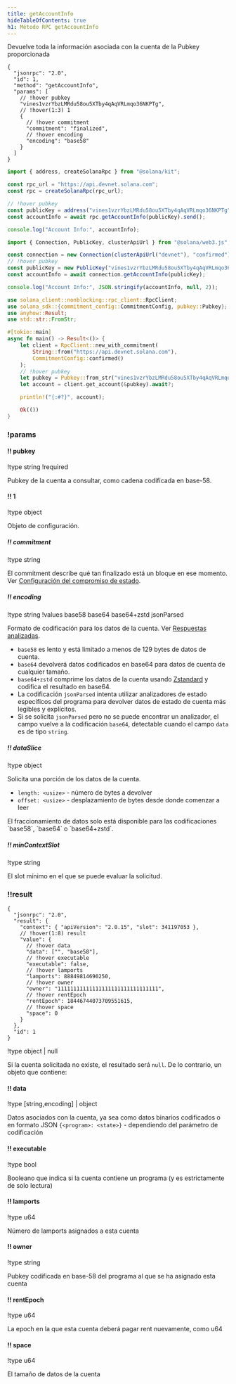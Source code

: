 ```yaml
---
title: getAccountInfo
hideTableOfContents: true
h1: Método RPC getAccountInfo
---
```


Devuelve toda la información asociada con la cuenta de la Pubkey proporcionada

<APIMethod>

```jsonc !!request curl
{
  "jsonrpc": "2.0",
  "id": 1,
  "method": "getAccountInfo",
  "params": [
    // !hover pubkey
    "vines1vzrYbzLMRdu58ou5XTby4qAqVRLmqo36NKPTg",
    // !hover(1:3) 1
    {
      // !hover commitment
      "commitment": "finalized",
      // !hover encoding
      "encoding": "base58"
    }
  ]
}
```

```ts !!request title="Kit"
import { address, createSolanaRpc } from "@solana/kit";

const rpc_url = "https://api.devnet.solana.com";
const rpc = createSolanaRpc(rpc_url);

// !hover pubkey
const publicKey = address("vines1vzrYbzLMRdu58ou5XTby4qAqVRLmqo36NKPTg");
const accountInfo = await rpc.getAccountInfo(publicKey).send();

console.log("Account Info:", accountInfo);
```

```ts !!request title="web3.js"
import { Connection, PublicKey, clusterApiUrl } from "@solana/web3.js";

const connection = new Connection(clusterApiUrl("devnet"), "confirmed");
// !hover pubkey
const publicKey = new PublicKey("vines1vzrYbzLMRdu58ou5XTby4qAqVRLmqo36NKPTg");
const accountInfo = await connection.getAccountInfo(publicKey);

console.log("Account Info:", JSON.stringify(accountInfo, null, 2));
```

```rs !!request title="Rust"
use solana_client::nonblocking::rpc_client::RpcClient;
use solana_sdk::{commitment_config::CommitmentConfig, pubkey::Pubkey};
use anyhow::Result;
use std::str::FromStr;

#[tokio::main]
async fn main() -> Result<()> {
    let client = RpcClient::new_with_commitment(
        String::from("https://api.devnet.solana.com"),
        CommitmentConfig::confirmed()
    );
    // !hover pubkey
    let pubkey = Pubkey::from_str("vines1vzrYbzLMRdu58ou5XTby4qAqVRLmqo36NKPTg")?;
    let account = client.get_account(&pubkey).await?;

    println!("{:#?}", account);

    Ok(())
}
```

### !params

#### !! pubkey

!type string !required

Pubkey de la cuenta a consultar, como cadena codificada en base-58.

#### !! 1

!type object

Objeto de configuración.

##### !! commitment

!type string

El commitment describe qué tan finalizado está un bloque en ese momento. Ver
[Configuración del compromiso de estado](/docs/rpc#configuring-state-commitment).

##### !! encoding

!type string !values base58 base64 base64+zstd jsonParsed

Formato de codificación para los datos de la cuenta. Ver
[Respuestas analizadas](/docs/rpc#parsed-responses).

- `base58` es lento y está limitado a menos de 129 bytes de datos de cuenta.
- `base64` devolverá datos codificados en base64 para datos de cuenta de
  cualquier tamaño.
- `base64+zstd` comprime los datos de la cuenta usando
  [Zstandard](https://facebook.github.io/zstd/) y codifica el resultado en
  base64.
- La codificación `jsonParsed` intenta utilizar analizadores de estado
  específicos del programa para devolver datos de estado de cuenta más legibles
  y explícitos.
- Si se solicita `jsonParsed` pero no se puede encontrar un analizador, el campo
  vuelve a la codificación `base64`, detectable cuando el campo `data` es de
  tipo `string`.

##### !! dataSlice

!type object

Solicita una porción de los datos de la cuenta.

- `length: <usize>` - número de bytes a devolver
- `offset: <usize>` - desplazamiento de bytes desde donde comenzar a leer

<Callout type="info">
  El fraccionamiento de datos solo está disponible para las codificaciones
  `base58`, `base64` o `base64+zstd`.
</Callout>

##### !! minContextSlot

!type string

El slot mínimo en el que se puede evaluar la solicitud.

### !!result

```jsonc !response
{
  "jsonrpc": "2.0",
  "result": {
    "context": { "apiVersion": "2.0.15", "slot": 341197053 },
    // !hover(1:8) result
    "value": {
      // !hover data
      "data": ["", "base58"],
      // !hover executable
      "executable": false,
      // !hover lamports
      "lamports": 88849814690250,
      // !hover owner
      "owner": "11111111111111111111111111111111",
      // !hover rentEpoch
      "rentEpoch": 18446744073709551615,
      // !hover space
      "space": 0
    }
  },
  "id": 1
}
```

!type object | null

Si la cuenta solicitada no existe, el resultado será `null`. De lo contrario, un
objeto que contiene:

#### !! data

!type \[string,encoding\] | object

Datos asociados con la cuenta, ya sea como datos binarios codificados o en
formato JSON `{<program>: <state>}` - dependiendo del parámetro de codificación

#### !! executable

!type bool

Booleano que indica si la cuenta contiene un programa (y es estrictamente de
solo lectura)

#### !! lamports

!type u64

Número de lamports asignados a esta cuenta

#### !! owner

!type string

Pubkey codificada en base-58 del programa al que se ha asignado esta cuenta

#### !! rentEpoch

!type u64

La epoch en la que esta cuenta deberá pagar rent nuevamente, como u64

#### !! space

!type u64

El tamaño de datos de la cuenta

</APIMethod>
